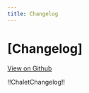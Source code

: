 ```yaml
---
title: Changelog
---
```


# [Changelog]

[View on Github](https://github.com/chalet-org/chalet-dev/blob/main/CHANGELOG.md)

!!ChaletChangelog!!
